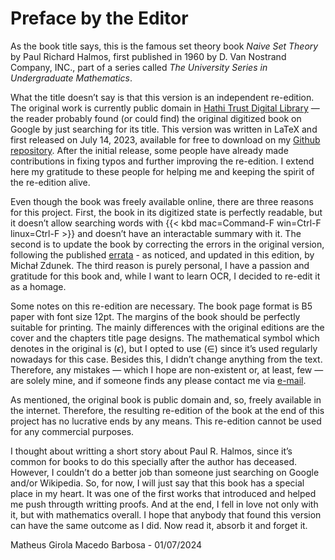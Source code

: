 # Preface by the Editor {.unnumbered}

As the book title says, this is the famous set theory book *Naive Set Theory* by Paul Richard Halmos, first published in 1960 by D. Van Nostrand Company, INC., part of a series called *The University Series in Undergraduate Mathematics*.

What the title doesn't say is that this version is an independent re-edition. The original work is currently public domain in [Hathi Trust Digital Library](https://babel.hathitrust.org) — the reader probably found (or could find) the original digitized book on Google by just searching for its title. This version was written in LaTeX and first released on July 14, 2023, available for free to download on my [Github repository](https://github.com/matheusgirola/Halmos-Naive-Set-Theory-OCR-LaTeX-Reedition). After the initial release, some people have already made contributions in fixing typos and further improving the re-edition. I extend here my gratitude to these people for helping me and keeping the spirit of the re-edition alive. 

Even though the book was freely available online, there are three reasons for this project. First, the book in its digitized state is perfectly readable, but it doesn't allow searching words with {{< kbd mac=Command-F win=Ctrl-F linux=Ctrl-F >}} and doesn't have an interactable summary with it. The second is to update the book by correcting the errors in the original version, following the published [errata](https://en.wikipedia.org/wiki/Naive_Set_Theory_(book)#Errata) - as noticed, and updated in this edition, by Michał Zdunek. The third reason is purely personal, I have a passion and gratitude for this book and, while I want to learn OCR, I decided to re-edit it as a homage.

Some notes on this re-edition are necessary. The book page format is B5 paper with font size 12pt. The margins of the book should be perfectly suitable for printing. The mainly differences with the original editions are the cover and the chapters title page designs. The mathematical symbol which denotes \textit{set inclusion} in the original is ($\epsilon$), but I opted to use ($\in$) since it's used regularly nowadays for this case. Besides this, I didn't change anything from the text. Therefore, any mistakes — which I hope are non-existent or, at least, few —  are solely mine, and if someone finds any please contact me via [e-mail](mailto:matheusgirola@gmail.com).

As mentioned, the original book is public domain and, so, freely available in the internet. Therefore, the resulting re-edition of the book at the end of this project has no lucrative ends by any means. This re-edition cannot be used for any commercial purposes.

I thought about writting a short story about Paul R. Halmos, since it's common for books to do this specially after the author has deceased. However, I couldn't do a better job than someone just searching on Google and/or Wikipedia. So, for now, I will just say that this book has a special place in my heart. It was one of the first works that introduced and helped me push througth writting proofs. And at the end, I fell in love not only with it, but with mathematics overall. I hope that anybody that found this version can have the same outcome as I did. Now read it, absorb it and forget it.

::: {.content-visible when-format="pdf"}
\begin{flushright}
Matheus Girola Macedo Barbosa - 01/07/2024
\end{flushright}
:::

:::::: {.content-visible when-format="html"} 
::: {.signature}
Matheus Girola Macedo Barbosa - 01/07/2024
:::
::::::